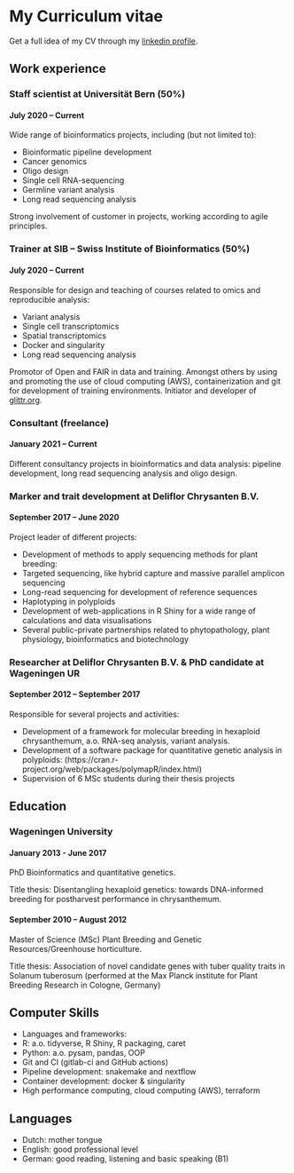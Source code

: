 # My Curriculum vitae

Get a full idea of my CV through my [linkedin profile](https://www.linkedin.com/in/geert-van-geest-47938822).  

## Work experience

### Staff scientist at Universität Bern (50%)

#### July 2020 – Current

Wide range of bioinformatics projects, including (but not limited to):

-	Bioinformatic pipeline development
-	Cancer genomics
-	Oligo design
-	Single cell RNA-sequencing
-	Germline variant analysis
-	Long read sequencing analysis

Strong involvement of customer in projects, working according to agile principles. 

### Trainer at SIB – Swiss Institute of Bioinformatics (50%)

#### July 2020 – Current 

Responsible for design and teaching of courses related to omics and reproducible analysis:

-	Variant analysis
-	Single cell transcriptomics
- Spatial transcriptomics
-	Docker and singularity
-	Long read sequencing analysis

Promotor of Open and FAIR in data and training. Amongst others by using and promoting the use of cloud computing (AWS), containerization and git for development of training environments. Initiator and developer of [glittr.org](https://glittr.org).

### Consultant (freelance)

#### January 2021 – Current

Different consultancy projects in bioinformatics and data analysis: pipeline development, long read sequencing analysis and oligo design. 

### Marker and trait development at Deliflor Chrysanten B.V.

#### September 2017 – June 2020

Project leader of different projects:

-	Development of methods to apply sequencing methods for plant breeding:
  - Targeted sequencing, like hybrid capture and massive parallel amplicon sequencing
  - Long-read sequencing for development of reference sequences
  - Haplotyping in polyploids
-	Development of web-applications in R Shiny for a wide range of calculations and data visualisations
-	Several public-private partnerships related to phytopathology, plant physiology, bioinformatics and biotechnology

### Researcher at Deliflor Chrysanten B.V. & PhD candidate at Wageningen UR

#### September 2012 – September 2017

Responsible for several projects and activities:

-	Development of a framework for molecular breeding in hexaploid chrysanthemum, a.o. RNA-seq analysis, variant analysis. 
-	Development of a software package for quantitative genetic analysis in polyploids: (https://cran.r-project.org/web/packages/polymapR/index.html)
-	Supervision of 6 MSc students during their thesis projects

## Education

### Wageningen University

#### January 2013 - June 2017 


PhD Bioinformatics and quantitative genetics. 

Title thesis: Disentangling hexaploid genetics: towards DNA-informed breeding for postharvest performance in chrysanthemum.

#### September 2010 – August 2012

Master of Science (MSc) Plant Breeding and Genetic Resources/Greenhouse horticulture.

Title thesis: Association of novel candidate genes with tuber quality traits in Solanum tuberosum (performed at the Max Planck institute for Plant Breeding Research in Cologne, Germany)

## Computer Skills

-	Languages and frameworks: 
  -	R: a.o. tidyverse, R Shiny, R packaging, caret
  -	Python: a.o. pysam, pandas, OOP
  -	Git and CI (gitlab-ci and GitHub actions)
  -	Pipeline development: snakemake and nextflow
  -	Container development: docker & singularity
-	High performance computing, cloud computing (AWS), terraform

## Languages

-	Dutch: mother tongue
-	English: good professional level
-	German: good reading, listening and basic speaking (B1)
